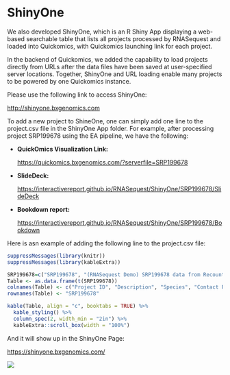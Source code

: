 # ShinyOne

We also developed ShinyOne, which is an R Shiny App displaying a web-based searchable table that lists all projects processed by RNASequest and loaded into Quickomics, with Quickomics launching link for each project. 

In the backend of Quickomics, we added the capability to load projects directly from URLs after the data files have been saved at user-specified server locations. Together, ShinyOne and URL loading enable many projects to be powered by one Quickomics instance.

Please use the following link to access ShinyOne:

[http://shinyone.bxgenomics.com](http://shinyone.bxgenomics.com){target="_blank"}

To add a new project to ShineOne, one can simply add one line to the project.csv file in the ShinyOne App folder. For example, after processing project SRP199678 using the EA pipeline, we have the following:

- **QuickOmics Visualization Link:**

  [https://quickomics.bxgenomics.com/?serverfile=SRP199678](https://quickomics.bxgenomics.com/?serverfile=SRP199678){target="_blank"}

- **SlideDeck:**

  [https://interactivereport.github.io/RNASequest/ShinyOne/SRP199678/SlideDeck](https://interactivereport.github.io/RNASequest/ShinyOne/SRP199678/SlideDeck){target="_blank"}
  
- **Bookdown report:**

  [https://interactivereport.github.io/RNASequest/ShinyOne/SRP199678/Bookdown](https://interactivereport.github.io/RNASequest/ShinyOne/SRP199678/Bookdown){target="_blank"}

Here is asn example of adding the following line to the project.csv file:

```r
suppressMessages(library(knitr))
suppressMessages(library(kableExtra))

SRP199678=c("SRP199678", "(RNASequest Demo) SRP199678 data from Recount3", "Mouse", "Henry Sun", "3/30/2022", "https://quickomics.bxgenomics.com/?serverfile=SRP199678", "https://interactivereport.github.io/RNASequest/ShinyOne/SRP199678/Bookdown", "https://interactivereport.github.io/RNASequest/ShinyOne/SRP199678/SlideDeck")
Table <- as.data.frame(t(SRP199678))
colnames(Table) <- c("Project ID", "Description", "Species", "Contact Person", "Release Date", "URL", "Bookdown", "Slidedeck")
rownames(Table) <- "SRP199678"

kable(Table, align = "c", booktabs = TRUE) %>% 
  kable_styling() %>%
  column_spec(2, width_min = "2in") %>% 
  kableExtra::scroll_box(width = "100%")
```

And it will show up in the ShinyOne Page:

[https://shinyone.bxgenomics.com/](https://shinyone.bxgenomics.com/){target="_blank"}

[![](https://interactivereport.github.io/RNASequest/tutorial/images/ShinyOne.png)](https://interactivereport.github.io/RNASequest/tutorial/images/ShinyOne.png)